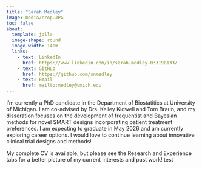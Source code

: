```yaml
---
title: "Sarah Medley"
image: media/crop.JPG
toc: false
about:
  template: jolla
  image-shape: round
  image-width: 14em
  links:
    - text: LinkedIn
      href: https://www.linkedin.com/in/sarah-medley-033198133/
    - text: GitHub
      href: https://github.com/snmedley
    - text: Email
      href: mailto:medley@umich.edu
---
```


I'm currently a PhD candidate in the Department of Biostatitics at University of Michigan. I am co-advised by Drs. Kelley Kidwell and Tom Braun, and my disseration focuses on the development of frequentist and Bayesian methods for novel SMART designs incorporating patient treatment preferences. I am expecting to graduate in May 2026 and am currently exploring career options. I would love to continue learning about innovative clinical trial designs and methods!

My complete CV is available, but please see the Research and Experience tabs for a better picture of my current interests and past work! test
